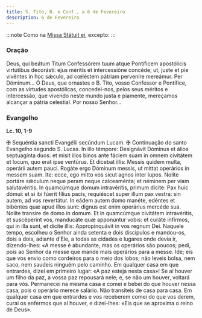 ```yaml
---
title: S. Tito, B. e Conf., a 6 de Fevereiro
description: 6 de Fevereiro
---
```


:::note
Como na [Missa Státuit ei](/missal/comum/11confessorespontifices1), excepto:
:::

### Oração

<div class="side-by-side not-content">
  <span>
    Deus, qui beátum Titum Confessórem tuum atque Pontíficem apostólicis
    virtútibus decorásti: ejus méritis et intercessióne concéde; ut, juste et
    pie vivéntes in hoc sǽculo, ad cœléstem pátriam perveníre mereámur. Per
    Dóminum...
  </span>
  <span>
    Ó Deus, que ornastes o B. Tito, vosso Confessor e Pontífice, com as virtudes
    apostólicas, concedei-nos, pelos seus méritos e intercessão, que vivendo
    neste mundo justa e piamente, mereçamos alcançar a pátria celestial. Por
    nosso Senhor...
  </span>
</div>

### Evangelho

**Lc. 10, 1-9**

<div class="side-by-side not-content">
  <span>
    <span class="text-red-500">✠</span> Sequéntia sancti Evangélii secúndum
    Lucam.
  </span>
  <span>
    <span class="text-red-500">✠</span> Continuação do santo Evangelho segundo
    S. Lucas.
  </span>
  <span>
    In illo témpore: Designávit Dóminus et álios septuagínta duos: et misit
    illos binos ante fáciem suam in omnem civitátem et locum, quo erat ipse
    ventúrus. Et dicebat illis: Messis quidem multa, operárii autem pauci.
    Rogáte ergo Dóminum messis, ut mittat operários in messem suam. Ite: ecce,
    ego mitto vos sicut agnos inter lupos. Nolíte portáre sǽculum neque peram
    neque calceaménta; et néminem per viam salutavéritis. In quamcúmque domum
    intravéritis, primum dícite: Pax huic dómui: et si ibi fúerit fílius pacis,
    requiéscet super illum pax vestra: sin autem, ad vos revertátur. In eádem
    autem domo manéte, edéntes et bibéntes quæ apud illos sunt: dignus est enim
    operárius mercéde sua. Nolíte transíre de domo in domum. Et in quamcúmque
    civitátem intravéritis, et suscéperint vos, manducáte quæ apponúntur vobis:
    et curáte infírmos, qui in illa sunt, et dícite illis: Appropinquávit in vos
    regnum Dei.
  </span>
  <span>
    Naquele tempo, escolheu o Senhor ainda setenta e dois discípulos e
    mandou-os, dois a dois, adiante d’Ele, a todas as cidades e lugares onde
    devia ir, dizendo-lhes: «A messe é abundante, mas os operários são poucos;
    pedi, pois ao Senhor da messe que mande mais operários para a messe. Ide;
    eis que vos envio como cordeiros para o meio dos lobos; não leveis bolsa,
    nem saco, nem saudeis ninguém pelo caminho. Em qualquer casa em que
    entrardes, dizei em primeiro lugar: «A paz esteja nesta casa»! Se aí houver
    um filho da paz, a vossa paz repousará nele; e, se não um houver, voltará
    para vós. Permanecei na mesma casa e comei e bebei do que houver nessa casa,
    pois o operário merece salário. Não transiteis de casa para casa. Em
    qualquer casa em que entrardes e vos receberem comei do que vos derem, curai
    os enfermos que aí houver, e dizei-lhes: «Eis que se aproxima o reino de
    Deus».
  </span>
</div>
